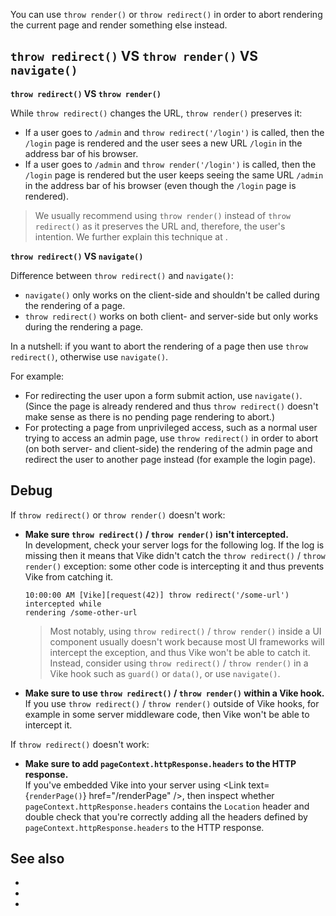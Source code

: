 
You can use <Link href="/render">`throw render()`</Link> or <Link href="/redirect">`throw redirect()`</Link> in order to abort rendering the current page and render something else instead.


## `throw redirect()` VS `throw render()` VS `navigate()`

**`throw redirect()` VS `throw render()`**

While <Link href="/redirect">`throw redirect()`</Link> changes the URL, <Link href="/render">`throw render()`</Link> preserves it:
 - If a user goes to `/admin` and `throw redirect('/login')` is called, then the `/login` page is rendered and the user sees a new URL `/login` in the address bar of his browser.
 - If a user goes to `/admin` and `throw render('/login')` is called, then the `/login` page is rendered but the user keeps seeing the same URL `/admin` in the address bar of his browser (even though the `/login` page is rendered).

> We usually recommend using `throw render()` instead of `throw redirect()` as it preserves the URL and, therefore, the user's intention. We further explain this technique at <Link href="/auth#login-flow" />.

**`throw redirect()` VS `navigate()`**

Difference between `throw redirect()` and <Link href="/navigate">`navigate()`</Link>:
 - `navigate()` only works on the client-side and shouldn't be called during the rendering of a page.
 - `throw redirect()` works on both client- and server-side but only works during the rendering a page.

In a nutshell: if you want to abort the rendering of a page then use `throw redirect()`, otherwise use `navigate()`.

For example:
 - For redirecting the user upon a form submit action, use `navigate()`. (Since the page is already rendered and thus `throw redirect()` doesn't make sense as there is no pending page rendering to abort.)
 - For protecting a page from unprivileged access, such as a normal user trying to access an admin page, use `throw redirect()` in order to abort (on both server- and client-side) the rendering of the admin page and redirect the user to another page instead (for example the login page).


## Debug

If `throw redirect()` or `throw render()` doesn't work:
 - **Make sure `throw redirect()` / `throw render()` isn't intercepted.**  
   In development, check your server logs for the following log. If the log is missing then it means that Vike didn't catch the `throw redirect()` / `throw render()` exception: some other code is intercepting it and thus prevents Vike from catching it.
   ```
   10:00:00 AM [Vike][request(42)] throw redirect('/some-url') intercepted while
   rendering /some-other-url
   ```
   > Most notably, using `throw redirect()` / `throw render()` inside a UI component usually doesn't work because most <Link href="/ui-frameworks">UI frameworks</Link> will intercept the exception, and thus Vike won't be able to catch it. Instead, consider using `throw redirect()` / `throw render()` in a Vike hook such as <Link href="/guard">`guard()`</Link> or <Link href="/data">`data()`</Link>, or use <Link href="/navigate">`navigate()`</Link>.
 - **Make sure to use `throw redirect()` / `throw render()` within a Vike hook.**  
   If you use `throw redirect()` / `throw render()` outside of Vike hooks, for example in some server middleware code, then Vike won't be able to intercept it.

If `throw redirect()` doesn't work:
 - **Make sure to add `pageContext.httpResponse.headers` to the HTTP response.**  
   If you've embedded Vike into your server using <Link text={<code>renderPage()</code>} href="/renderPage" />, then inspect whether `pageContext.httpResponse.headers` contains the `Location` header and double check that you're correctly adding all the headers defined by `pageContext.httpResponse.headers` to the HTTP response.


## See also

 - <Link href="/redirect" />
 - <Link href="/render" />
 - <Link href="/navigate" />
